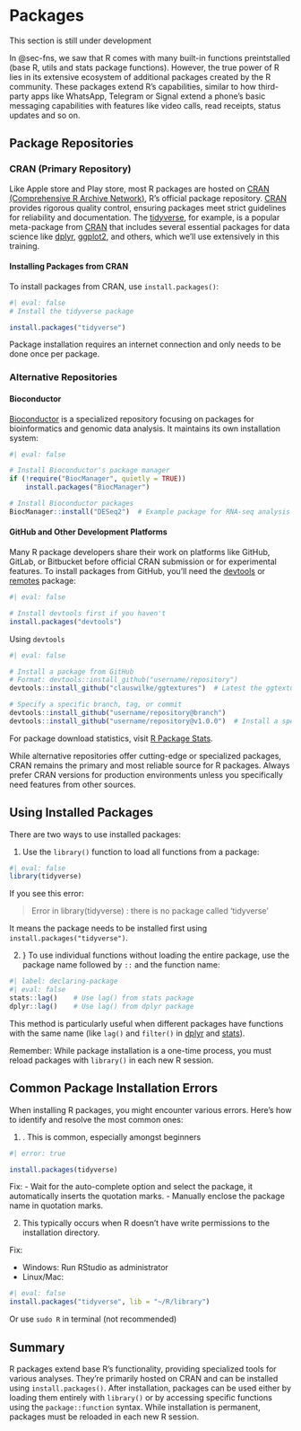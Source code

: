# Packages {#sec-pkgs}

:::{.callout-caution appearance=minimal}
This section is still under development
:::

In @sec-fns, we saw that R comes with many built-in functions preintstalled (base R, utils and stats package functions). However, the true power of R lies in its extensive ecosystem of additional packages created by the R community. These packages extend R's capabilities, similar to how third-party apps like WhatsApp, Telegram or Signal extend a phone's basic messaging capabilities with features like video calls, read receipts, status updates and so on.

## Package Repositories
### CRAN (Primary Repository)
Like Apple store and Play store, most R packages are hosted on [CRAN (Comprehensive R Archive Network)](https://cran.r-project.org/), R's official package repository. [CRAN](https://cran.r-project.org/) provides rigorous quality control, ensuring packages meet strict guidelines for reliability and documentation. The [tidyverse](https://www.tidyverse.org/), for example, is a popular meta-package from [CRAN](https://cran.r-project.org/) that includes several essential packages for data science like [dplyr](https://dplyr.tidyverse.org/), [ggplot2](https://ggplot2.tidyverse.org/), and others, which we'll use extensively in this training.

#### Installing Packages from CRAN
To install packages from CRAN, use `install.packages()`:

```r
#| eval: false
# Install the tidyverse package

install.packages("tidyverse")
```

:::{.callout-important appearance="minimal"}
Package installation requires an internet connection and only needs to be done once per package.
:::

### Alternative Repositories

#### Bioconductor
[Bioconductor](https://www.bioconductor.org/) is a specialized repository focusing on packages for bioinformatics and genomic data analysis. It maintains its own installation system:

```r
#| eval: false

# Install Bioconductor's package manager
if (!require("BiocManager", quietly = TRUE))
    install.packages("BiocManager")

# Install Bioconductor packages
BiocManager::install("DESeq2")  # Example package for RNA-seq analysis
```

#### GitHub and Other Development Platforms
Many R package developers share their work on platforms like GitHub, GitLab, or Bitbucket before official CRAN submission or for experimental features. To install packages from GitHub, you'll need the [devtools](https://devtools.r-lib.org/) or [remotes](https://remotes.r-lib.org/) package:

```r
#| eval: false

# Install devtools first if you haven't
install.packages("devtools")
```

Using `devtools`
```r
#| eval: false

# Install a package from GitHub
# Format: devtools::install_github("username/repository")
devtools::install_github("clauswilke/ggtextures")  # Latest the ggtexture package

# Specify a specific branch, tag, or commit
devtools::install_github("username/repository@branch")
devtools::install_github("username/repository@v1.0.0")  # Install a specific version
```

:::{.callout-note}
For package download statistics, visit [R Package Stats](https://r-universe.dev/packages).
:::


:::{.callout-important appearance="minimal"}
While alternative repositories offer cutting-edge or specialized packages, CRAN remains the primary and most reliable source for R packages. Always prefer CRAN versions for production environments unless you specifically need features from other sources.
:::

## Using Installed Packages
There are two ways to use installed packages:

1. \textbf{Loading Entire Packages}
Use the `library()` function to load all functions from a package:
```r
#| eval: false
library(tidyverse)
```

If you see this error:

> Error in library(tidyverse) : there is no package called 'tidyverse'

It means the package needs to be installed first using `install.packages("tidyverse")`.

2. \textbf{Declarative Use of Functions}}
To use individual functions without loading the entire package, use the package name followed by `::` and the function name:

```r
#| label: declaring-package
#| eval: false
stats::lag()    # Use lag() from stats package
dplyr::lag()    # Use lag() from dplyr package
```

This method is particularly useful when different packages have functions with the same name (like `lag()` and `filter()` in [dplyr](https://dplyr.tidyverse.org/) and [stats](https://stat.ethz.ch/R-manual/R-devel/library/stats/html/00Index.html)).

:::{.callout-important appearance="minimal"}
Remember: While package installation is a one-time process, you must reload packages with `library()` in each new R session.
:::

## Common Package Installation Errors
When installing R packages, you might encounter various errors. Here's how to identify and resolve the most common ones:

1. \textbf{Forgetting the quotation marks}.
This is common, especially amongst beginners
```r
#| error: true

install.packages(tidyverse)
```
Fix: 
- Wait for the auto-complete option and select the package, it automatically inserts the quotation marks.
- Manually enclose the package name in quotation marks.

2. \textbf{Permission Errors}
This typically occurs when R doesn't have write permissions to the installation directory.

Fix:

- Windows: Run RStudio as administrator
- Linux/Mac:
```r
#| eval: false
install.packages("tidyverse", lib = "~/R/library")
```

Or use `sudo R` in terminal (not recommended)


## Summary {.unnumbered}
R packages extend base R's functionality, providing specialized tools for various analyses. They're primarily hosted on CRAN and can be installed using `install.packages()`. After installation, packages can be used either by loading them entirely with `library()` or by accessing specific functions using the `package::function` syntax. While installation is permanent, packages must be reloaded in each new R session.
